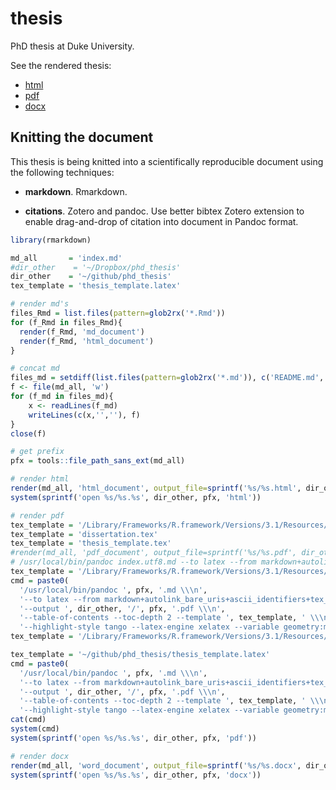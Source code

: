 thesis
======

PhD thesis at Duke University.

See the rendered thesis:

- [html](https://www.dropbox.com/s/2d1ncyu3p9ho00b/phd_thesis.html)
- [pdf](https://www.dropbox.com/s/xvpiw81izl6beiq/phd_thesis.pdf)
- [docx](https://www.dropbox.com/s/k2yl5tt2gezvdve/phd_thesis.docx)

## Knitting the document

This thesis is being knitted into a scientifically reproducible document using the following techniques:

- **markdown**. Rmarkdown.

- **citations**. Zotero and pandoc. Use better bibtex Zotero extension to enable drag-and-drop of citation into document in Pandoc format.

```r
library(rmarkdown)

md_all       = 'index.md'
#dir_other    = '~/Dropbox/phd_thesis'
dir_other    = '~/github/phd_thesis'
tex_template = 'thesis_template.latex'

# render md's
files_Rmd = list.files(pattern=glob2rx('*.Rmd'))
for (f_Rmd in files_Rmd){
  render(f_Rmd, 'md_document')
  render(f_Rmd, 'html_document')
}

# concat md
files_md = setdiff(list.files(pattern=glob2rx('*.md')), c('README.md', md_all))
f <- file(md_all, 'w') 
for (f_md in files_md){ 
    x <- readLines(f_md) 
    writeLines(c(x,'',''), f)
} 
close(f)

# get prefix
pfx = tools::file_path_sans_ext(md_all)

# render html
render(md_all, 'html_document', output_file=sprintf('%s/%s.html', dir_other, pfx), output_options=list(toc='true', fig_caption='true'))
system(sprintf('open %s/%s.%s', dir_other, pfx, 'html'))

# render pdf
tex_template = '/Library/Frameworks/R.framework/Versions/3.1/Resources/library/rmarkdown/rmd/latex/default.tex'
tex_template = 'dissertation.tex'
tex_template = 'thesis_template.tex'
#render(md_all, 'pdf_document', output_file=sprintf('%s/%s.pdf', dir_other, pfx), output_options=list(toc='true', fig_caption='true'))
# /usr/local/bin/pandoc index.utf8.md --to latex --from markdown+autolink_bare_uris+ascii_identifiers+tex_math_single_backslash --output ~/github/phd_thesis/index.pdf --table-of-contents --toc-depth 2 --template /Library/Frameworks/R.framework/Versions/3.1/Resources/library/rmarkdown/rmd/latex/default.tex --highlight-style tango --latex-engine pdflatex --variable geometry:margin=1in
tex_template = '/Library/Frameworks/R.framework/Versions/3.1/Resources/library/rmarkdown/rmd/latex/default.tex'
cmd = paste0(
  '/usr/local/bin/pandoc ', pfx, '.md \\\n',
  '--to latex --from markdown+autolink_bare_uris+ascii_identifiers+tex_math_single_backslash-implicit_figures \\\n',
  '--output ', dir_other, '/', pfx, '.pdf \\\n',
  '--table-of-contents --toc-depth 2 --template ', tex_template, ' \\\n',
  '--highlight-style tango --latex-engine xelatex --variable geometry:margin=1in')
tex_template = '/Library/Frameworks/R.framework/Versions/3.1/Resources/library/rmarkdown/rmd/latex/default.tex'

tex_template = '~/github/phd_thesis/thesis_template.latex'
cmd = paste0(
  '/usr/local/bin/pandoc ', pfx, '.md \\\n',
  '--to latex --from markdown+autolink_bare_uris+ascii_identifiers+tex_math_single_backslash-implicit_figures \\\n',
  '--output ', dir_other, '/', pfx, '.pdf \\\n',
  '--table-of-contents --toc-depth 2 --template ', tex_template, ' \\\n',
  '--highlight-style tango --latex-engine xelatex --variable geometry:margin=1in')
cat(cmd)
system(cmd)
system(sprintf('open %s/%s.%s', dir_other, pfx, 'pdf'))

# render docx
render(md_all, 'word_document', output_file=sprintf('%s/%s.docx', dir_other, pfx))
system(sprintf('open %s/%s.%s', dir_other, pfx, 'docx'))  
```

